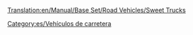 [[Translation:en/Manual/Base Set/Road Vehicles/Sweet Trucks]]

{{es/Vehículo de carretera|nombre    = Camión de Dulces MightyMover
  |imagen    =en/MightyMover Sweet.png|precio    = 9.594 € (4,797 £)
  |velocidad = 48 km/h (30 mph)
  |coste     = 842 € (421 £)
  |diseño    = 1936
  |duración  = 15
  |capacidad = 17 bolsas de [[es/Manual/Base Set/Cargos/Dulces|dulces]] 
}}
{{es/Vehículo de carretera|nombre    = Camión de Dulces Powernaught
  |imagen    =en/Powernaught Sweet.png|precio    = 12.054 € (6.027 £)
  |velocidad = 88 km/h (55 mph)
  |coste     = 1.574 € (787 £)
  |diseño    = 1979
  |duración  = 15
  |capacidad = 19 bolsas de dulces
}}
{{es/Vehículo de carretera|nombre    = Camión de Dulces Wizzowow
  |imagen    =en/Wizzow Sweet.png|precio    = 12.874 € (6.437 £)
  |velocidad = 112 km/h (70 mph)
  |coste     = 2.250 € (1.125 £)
  |diseño    = 2017
  |duración  = 15
  |capacidad = 22 bolsas de dulces
}}


[[Category:es/Vehículos de carretera]]